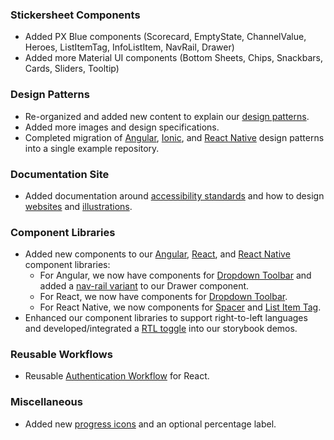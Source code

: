 ### Stickersheet Components

-   Added PX Blue components (Scorecard, EmptyState, ChannelValue, Heroes, ListItemTag, InfoListItem, NavRail, Drawer)
-   Added more Material UI components (Bottom Sheets, Chips, Snackbars, Cards, Sliders, Tooltip)

### Design Patterns

-   Re-organized and added new content to explain our [design patterns](/patterns).
-   Added more images and design specifications.
-   Completed migration of [Angular](https://github.com/pxblue/angular-design-patterns), [Ionic](https://github.com/pxblue/ionic-design-patterns), and [React Native](https://github.com/pxblue/react-native-design-patterns) design patterns into a single example repository.

### Documentation Site

-   Added documentation around [accessibility standards](https://pxblue.github.io/design/accessibility) and how to design [websites](https://pxblue.github.io/design/websites) and [illustrations](https://pxblue.github.io/style/illustrations).

### Component Libraries

-   Added new components to our [Angular](https://pxblue-components.github.io/angular), [React](https://pxblue-components.github.io/react), and [React Native](https://pxblue-components.github.io/react-native) component libraries:
    -   For Angular, we now have components for [Dropdown Toolbar](https://pxblue-components.github.io/angular/?path=/info/components-dropdown-toolbar--readme) and added a [nav-rail variant](https://pxblue-components.github.io/angular/?path=/story/components-drawer--with-a-nav-rail) to our Drawer component.
    -   For React, we now have components for [Dropdown Toolbar](https://pxblue-components.github.io/react/?path=/info/components-dropdown-toolbar--readme).
    -   For React Native, we now components for [Spacer](https://pxblue-components.github.io/react-native/?path=/info/components-documentation--spacer) and [List Item Tag](https://pxblue-components.github.io/react-native/?path=/info/components-documentation--list-item-tag).
-   Enhanced our component libraries to support right-to-left languages and developed/integrated a [RTL toggle](https://www.npmjs.com/package/@pxblue/storybook-rtl-addon) into our storybook demos.

### Reusable Workflows

-   Reusable [Authentication Workflow](https://www.npmjs.com/package/@pxblue/react-auth-workflow) for React.

### Miscellaneous

-   Added new [progress icons](https://github.com/pxblue/icons) and an optional percentage label.
